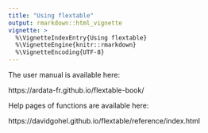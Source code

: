 ```yaml
---
title: "Using flextable"
output: rmarkdown::html_vignette
vignette: >
  %\VignetteIndexEntry{Using flextable}
  %\VignetteEngine{knitr::rmarkdown}
  %\VignetteEncoding{UTF-8}
---
```


The user manual is available here: 

https://ardata-fr.github.io/flextable-book/

Help pages of functions are available here: 

https://davidgohel.github.io/flextable/reference/index.html

